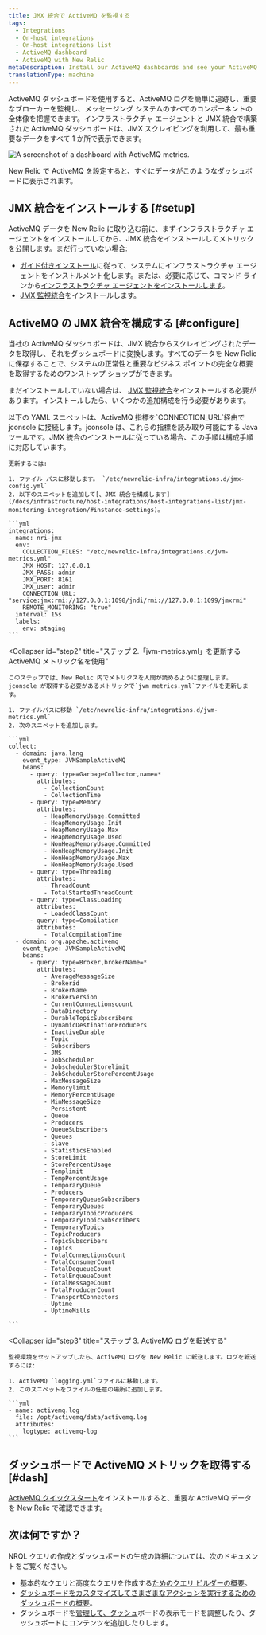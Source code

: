 ```yaml
---
title: JMX 統合で ActiveMQ を監視する
tags:
  - Integrations
  - On-host integrations
  - On-host integrations list
  - ActiveMQ dashboard
  - ActiveMQ with New Relic
metaDescription: Install our ActiveMQ dashboards and see your ActiveMQ data in New Relic.
translationType: machine
---
```



ActiveMQ ダッシュボードを使用すると、ActiveMQ ログを簡単に追跡し、重要なブローカーを監視し、メッセージング システムのすべてのコンポーネントの全体像を把握できます。インフラストラクチャ エージェントと JMX 統合で構築された ActiveMQ ダッシュボードは、JMX スクレイピングを利用して、最も重要なデータをすべて 1 か所で表示できます。

<img
  src={infrastructureactiveMQJMXDashboard}
  title="ActiveMQ dashboard landing page"
  alt="A screenshot of a dashboard with ActiveMQ metrics."
/>

<figcaption>
  New Relic で ActiveMQ を設定すると、すぐにデータがこのようなダッシュボードに表示されます。
</figcaption>

## JMX 統合をインストールする [#setup]

ActiveMQ データを New Relic に取り込む前に、まずインフラストラクチャ エージェントをインストールしてから、JMX 統合をインストールしてメトリックを公開します。まだ行っていない場合:

* [ガイド付きインストール](https://one.newrelic.com/nr1-core?state=c102d099-99c4-8881-d52f-47079f34f3fa)に従って、システムにインフラストラクチャ エージェントをインストルメント化します。または、必要に応じて、コマンド ラインから[インフラストラクチャ エージェントをインストールします](/docs/infrastructure/install-infrastructure-agent/linux-installation/install-infrastructure-monitoring-agent-linux)。
* [JMX 監視統合](/docs/infrastructure/host-integrations/host-integrations-list/jmx-monitoring-install)をインストールします。

## ActiveMQ の JMX 統合を構成する [#configure]

当社の ActiveMQ ダッシュボードは、JMX 統合からスクレイピングされたデータを取得し、それをダッシュボードに変換します。すべてのデータを New Relic に保存することで、システムの正常性と重要なビジネス ポイントの完全な概要を取得するためのワンストップ ショップができます。

まだインストールしていない場合は、 [JMX 監視統合](/docs/infrastructure/host-integrations/host-integrations-list/jmx-monitoring-install)をインストールする必要があります。インストールしたら、いくつかの追加構成を行う必要があります。

<CollapserGroup>
  <Collapser
    id="step1"
    title="ステップ 1.「jmx-config.yml」を更新するJMX サービスを含むファイル"
  >
    以下の YAML スニペットは、ActiveMQ 指標を`CONNECTION_URL`経由で jconsole に接続します。jconsole は、これらの指標を読み取り可能にする Java ツールです。JMX 統合のインストールに従っている場合、この手順は構成手順に対応しています。

    更新するには:

    1. ファイル パスに移動します。 `/etc/newrelic-infra/integrations.d/jmx-config.yml`
    2. 以下のスニペットを追加して[、JMX 統合を構成します](/docs/infrastructure/host-integrations/host-integrations-list/jmx-monitoring-integration/#instance-settings)。

    ```yml
    integrations:
    - name: nri-jmx
      env:
        COLLECTION_FILES: "/etc/newrelic-infra/integrations.d/jvm-metrics.yml"
        JMX_HOST: 127.0.0.1
        JMX_PASS: admin
        JMX_PORT: 8161
        JMX_user: admin
        CONNECTION_URL: "service:jmx:rmi://127.0.0.1:1098/jndi/rmi://127.0.0.1:1099/jmxrmi"
        REMOTE_MONITORING: "true"
      interval: 15s
      labels:
        env: staging
    ```
  </Collapser>

  <Collapser
    id="step2"
    title="ステップ 2.「jvm-metrics.yml」を更新するActiveMQ メトリック名を使用"
  >
    このステップでは、New Relic 内でメトリクスを人間が読めるように整理します。jconsole が取得する必要があるメトリックで`jvm metrics.yml`ファイルを更新します。

    1. ファイルパスに移動 `/etc/newrelic-infra/integrations.d/jvm-metrics.yml`
    2. 次のスニペットを追加します。

    ```yml
    collect:
      - domain: java.lang
        event_type: JVMSampleActiveMQ
        beans:
          - query: type=GarbageCollector,name=*
            attributes:
              - CollectionCount
              - CollectionTime
          - query: type=Memory
            attributes:
              - HeapMemoryUsage.Committed
              - HeapMemoryUsage.Init
              - HeapMemoryUsage.Max
              - HeapMemoryUsage.Used
              - NonHeapMemoryUsage.Committed
              - NonHeapMemoryUsage.Init
              - NonHeapMemoryUsage.Max
              - NonHeapMemoryUsage.Used
          - query: type=Threading
            attributes:
              - ThreadCount
              - TotalStartedThreadCount
          - query: type=ClassLoading
            attributes:
              - LoadedClassCount
          - query: type=Compilation
            attributes:
              - TotalCompilationTime
      - domain: org.apache.activemq 
        event_type: JVMSampleActiveMQ 
        beans: 
          - query: type=Broker,brokerName=* 
            attributes: 
              - AverageMessageSize 
              - Brokerid 
              - BrokerName 
              - BrokerVersion 
              - CurrentConnectionscount 
              - DataDirectory 
              - DurableTopicSubscribers 
              - DynamicDestinationProducers 
              - InactiveDurable 
              - Topic 
              - Subscribers 
              - JMS 
              - JobScheduler 
              - JobschedulerStorelimit 
              - JobSchedulerStorePercentUsage 
              - MaxMessageSize 
              - Memorylimit 
              - MemoryPercentUsage 
              - MinMessageSize 
              - Persistent 
              - Queue 
              - Producers 
              - QueueSubscribers
              - Queues
              - slave
              - StatisticsEnabled
              - StoreLimit 
              - StorePercentUsage 
              - Templimit 
              - TempPercentUsage 
              - TemporaryQueue 
              - Producers 
              - TemporaryQueueSubscribers 
              - TemporaryQueues 
              - TemporaryTopicProducers 
              - TemporaryTopicSubscribers 
              - TemporaryTopics 
              - TopicProducers 
              - TopicSubscribers 
              - Topics 
              - TotalConnectionsCount 
              - TotalConsumerCount 
              - TotalDequeueCount 
              - TotalEnqueueCount 
              - TotalMessageCount 
              - TotalProducerCount 
              - TransportConnectors 
              - Uptime 
              - UptimeMills
 
    ```
  </Collapser>

  <Collapser
    id="step3"
    title="ステップ 3. ActiveMQ ログを転送する"
  >
    監視環境をセットアップしたら、ActiveMQ ログを New Relic に転送します。ログを転送するには:

    1. ActiveMQ `logging.yml`ファイルに移動します。
    2. このスニペットをファイルの任意の場所に追加します。

    ```yml
    - name: activemq.log
      file: /opt/activemq/data/activemq.log
      attributes:
        logtype: activemq-log
    ```
  </Collapser>
</CollapserGroup>

## ダッシュボードで ActiveMQ メトリックを取得する [#dash]

[ActiveMQ クイックスタート](https://newrelic.com/instant-observability/activemq)をインストールすると、重要な ActiveMQ データを New Relic で確認できます。

## 次は何ですか？

NRQL クエリの作成とダッシュボードの生成の詳細については、次のドキュメントをご覧ください。

* 基本的なクエリと高度なクエリを作成する[ためのクエリ ビルダーの概要](/docs/query-your-data/explore-query-data/query-builder/introduction-query-builder)。
* [ダッシュボードをカスタマイズしてさまざまなアクションを実行するためのダッシュボードの概要](/docs/query-your-data/explore-query-data/dashboards/introduction-dashboards)。
* ダッシュボードを[管理して、ダッシュ](/docs/query-your-data/explore-query-data/dashboards/manage-your-dashboard)ボードの表示モードを調整したり、ダッシュボードにコンテンツを追加したりします。
